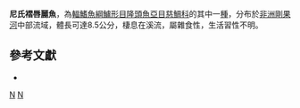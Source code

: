 {{Speciesbox
| taxon = Pseudocrenilabrus nicholsi
| status = LC
| status_system= IUCN3.1
| image = Pseudocrenilabrus nicholsi female.JPG
| binomial_authority = [[Pellegrin|Pellegrin]], 1928
| synonyms = *''Paratilapia nicholsi''<br /><small>Pellegrin, 1928</small>
}}
'''尼氏褶唇麗魚'''，為[[輻鰭魚綱|輻鰭魚綱]][[鱸形目|鱸形目]][[隆頭魚亞目|隆頭魚亞目]][[慈鯛科|慈鯛科]]的其中一[[種|種]]，分布於[[非洲|非洲]][[剛果河|剛果河]]中部流域，體長可達8.5公分，棲息在溪流，屬雜食性，生活習性不明。

== 參考文獻 ==
*{{FishBase_species|genus=Pseudocrenilabrus|species=nicholsi|year=2013|month=5}}
{{taxonbar}}
[[Category:褶唇麗魚屬|N]]
[[Category:1928年描述的魚類|N]]